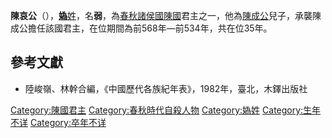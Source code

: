 '''陳哀公'''（{{bd|？||前534年||}}），[[妫姓|'''媯'''姓]]，名'''弱'''，為[[春秋时期|春秋]][[諸侯國|諸侯國]][[陳國|陳國]]君主之一，他為[[陳成公|陳成公]]兒子，承襲陳成公擔任該國君主，在位期間為前568年—前534年，共在位35年。

==參考文獻==
*陸峻嶺、林幹合編，《中國歷代各族紀年表》，1982年，臺北，木鐸出版社
{{start box}}
{{s-before|[[陳成公|陳成公]]}}
{{s-title|[[春秋时期|春秋]][[陳國|陳國]]君主|在位期間前568年—前534年，共在位35年}}
{{s-after|[[陳君留|陳君留]]}}
{{end box}}
{{陈国君主}}
[[Category:陳國君主|Category:陳國君主]]
[[Category:春秋時代自殺人物|Category:春秋時代自殺人物]]
[[Category:媯姓|Category:媯姓]]
[[Category:生年不详|Category:生年不详]]
[[Category:卒年不详|Category:卒年不详]]